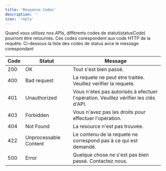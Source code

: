 ```yaml
---
title: 'Response Codes'
description: ''
icon: 'reply'
---
```


Quand vous utilisez nos APIs, différents codes de statut(statusCode) pourront être 
retournés. Ces codes corespondent aux code HTTP de la requête.
Ci-dessous la liste des codes de status avce le message corespondant

| Code   | Statut                | Message                                                                             |
| ------ | --------------------- | ----------------------------------------------------------------------------------- |
| 200    | OK                    | Tout s'est bien passé.                                                              |
| 400    | Bad request           | La requete ne peut etre traitée. Veuillez verifier la requete.                      |
| 401    | Unauthorized          | Vous n'etes pas autorisés à efectuer l'opération. Veuillez vérifier les clés d'API. |
| 403    | Forbidden             | Vous n'avez pas les droits pour effectuer l'opération.                              |
| 404    | Not Found             | La resource n'est pas trouvée.                                                          |
| 422    | Unprocessable Content | Le contenu de la requete ne correspond pas à ce qui est demandé.                    |
| 500    | Error                 | Quelque chose ne s'est pas bien passé. Contactez nous.                              |

